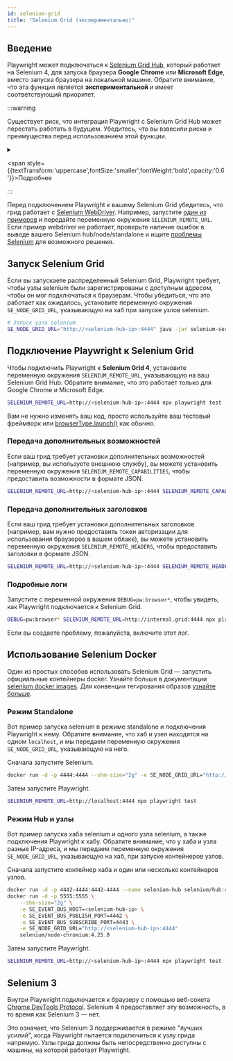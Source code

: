 ```yaml
---
id: selenium-grid
title: "Selenium Grid (экспериментально)"
---
```


## Введение

Playwright может подключаться к [Selenium Grid Hub](https://www.selenium.dev/documentation/grid/), который работает на Selenium 4, для запуска браузера **Google Chrome** или **Microsoft Edge**, вместо запуска браузера на локальной машине. Обратите внимание, что эта функция является **экспериментальной** и имеет соответствующий приоритет.

:::warning

Существует риск, что интеграция Playwright с Selenium Grid Hub может перестать работать в будущем. Убедитесь, что вы взвесили риски и преимущества перед использованием этой функции.

<details>

<summary>

<span style={{textTransform:'uppercase',fontSize:'smaller',fontWeight:'bold',opacity:'0.6'}}>Подробнее</span>

</summary>

Внутри Playwright подключается к браузеру с помощью веб-сокета [Chrome DevTools Protocol](https://chromedevtools.github.io/devtools-protocol/). В настоящее время Selenium 4 предоставляет эту возможность. Однако это [может измениться в будущем](https://github.com/SeleniumHQ/selenium/issues/11590#issuecomment-1436113950). Если Selenium уберет эту возможность, Playwright перестанет работать с ним.

</details>
:::

Перед подключением Playwright к вашему Selenium Grid убедитесь, что грид работает с [Selenium WebDriver](https://www.selenium.dev/documentation/webdriver/). Например, запустите [один из примеров](https://github.com/SeleniumHQ/selenium/tree/trunk/javascript/node/selenium-webdriver/example) и передайте переменную окружения `SELENIUM_REMOTE_URL`. Если пример webdriver не работает, проверьте наличие ошибок в выводе вашего Selenium hub/node/standalone и ищите [проблемы Selenium](https://github.com/SeleniumHQ/selenium/issues) для возможного решения.

## Запуск Selenium Grid

Если вы запускаете распределенный Selenium Grid, Playwright требует, чтобы узлы selenium были зарегистрированы с доступным адресом, чтобы он мог подключаться к браузерам. Чтобы убедиться, что это работает как ожидалось, установите переменную окружения `SE_NODE_GRID_URL`, указывающую на хаб при запуске узлов selenium.

```bash
# Запуск узла selenium
SE_NODE_GRID_URL="http://<selenium-hub-ip>:4444" java -jar selenium-server-<version>.jar node
```

## Подключение Playwright к Selenium Grid

Чтобы подключить Playwright к **Selenium Grid 4**, установите переменную окружения `SELENIUM_REMOTE_URL`, указывающую на ваш Selenium Grid Hub. Обратите внимание, что это работает только для Google Chrome и Microsoft Edge.

```bash
SELENIUM_REMOTE_URL=http://<selenium-hub-ip>:4444 npx playwright test
```

Вам не нужно изменять ваш код, просто используйте ваш тестовый фреймворк или [browserType.launch()](/api/class-browsertype.mdx#browser-type-launch) как обычно.

### Передача дополнительных возможностей

Если ваш грид требует установки дополнительных возможностей (например, вы используете внешнюю службу), вы можете установить переменную окружения `SELENIUM_REMOTE_CAPABILITIES`, чтобы предоставить возможности в формате JSON.

```bash
SELENIUM_REMOTE_URL=http://<selenium-hub-ip>:4444 SELENIUM_REMOTE_CAPABILITIES="{'mygrid:options':{os:'windows',username:'John',password:'secure'}}" npx playwright test
```

### Передача дополнительных заголовков

Если ваш грид требует установки дополнительных заголовков (например, вам нужно предоставить токен авторизации для использования браузеров в вашем облаке), вы можете установить переменную окружения `SELENIUM_REMOTE_HEADERS`, чтобы предоставить заголовки в формате JSON.

```bash
SELENIUM_REMOTE_URL=http://<selenium-hub-ip>:4444 SELENIUM_REMOTE_HEADERS="{'Authorization':'Basic b64enc'}" npx playwright test
```

### Подробные логи

Запустите с переменной окружения `DEBUG=pw:browser*`, чтобы увидеть, как Playwright подключается к Selenium Grid.

```bash
DEBUG=pw:browser* SELENIUM_REMOTE_URL=http://internal.grid:4444 npx playwright test
```

Если вы создаете проблему, пожалуйста, включите этот лог.

## Использование Selenium Docker

Один из простых способов использовать Selenium Grid — запустить официальные контейнеры docker. Узнайте больше в документации [selenium docker images](https://github.com/SeleniumHQ/docker-selenium). Для конвенции тегирования образов [узнайте больше](https://github.com/SeleniumHQ/docker-selenium/wiki/Tagging-Convention#selenium-grid-4x-and-above).

### Режим Standalone

Вот пример запуска selenium в режиме standalone и подключения Playwright к нему. Обратите внимание, что хаб и узел находятся на одном `localhost`, и мы передаем переменную окружения `SE_NODE_GRID_URL`, указывающую на него.

Сначала запустите Selenium.

```bash
docker run -d -p 4444:4444 --shm-size="2g" -e SE_NODE_GRID_URL="http://localhost:4444" selenium/standalone-chromium:latest
```

Затем запустите Playwright.

```bash
SELENIUM_REMOTE_URL=http://localhost:4444 npx playwright test
```

### Режим Hub и узлы

Вот пример запуска хаба selenium и одного узла selenium, а также подключения Playwright к хабу. Обратите внимание, что у хаба и узла разные IP-адреса, и мы передаем переменную окружения `SE_NODE_GRID_URL`, указывающую на хаб, при запуске контейнеров узлов.

Сначала запустите контейнер хаба и один или несколько контейнеров узлов.

```bash
docker run -d -p 4442-4444:4442-4444 --name selenium-hub selenium/hub:4.25.0
docker run -d -p 5555:5555 \
    --shm-size="2g" \
    -e SE_EVENT_BUS_HOST=<selenium-hub-ip> \
    -e SE_EVENT_BUS_PUBLISH_PORT=4442 \
    -e SE_EVENT_BUS_SUBSCRIBE_PORT=4443 \
    -e SE_NODE_GRID_URL="http://<selenium-hub-ip>:4444"
    selenium/node-chromium:4.25.0
```

Затем запустите Playwright.

```bash
SELENIUM_REMOTE_URL=http://<selenium-hub-ip>:4444 npx playwright test
```

## Selenium 3

Внутри Playwright подключается к браузеру с помощью веб-сокета [Chrome DevTools Protocol](https://chromedevtools.github.io/devtools-protocol/). Selenium 4 предоставляет эту возможность, в то время как Selenium 3 — нет.

Это означает, что Selenium 3 поддерживается в режиме "лучших усилий", когда Playwright пытается подключиться к узлу грида напрямую. Узлы грида должны быть непосредственно доступны с машины, на которой работает Playwright.